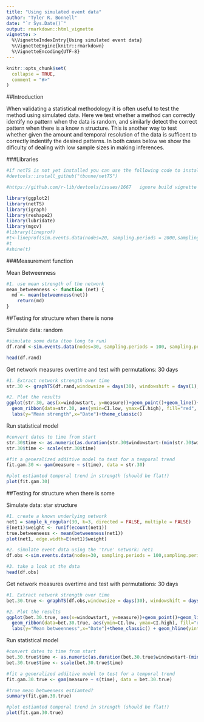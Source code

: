 ```yaml
---
title: "Using simulated event data"
author: "Tyler R. Bonnell"
date: "`r Sys.Date()`"
output: rmarkdown::html_vignette
vignette: >
  %\VignetteIndexEntry{Using simulated event data}
  %\VignetteEngine{knitr::rmarkdown}
  %\VignetteEncoding{UTF-8}
---
```


```r
knitr::opts_chunk$set(
  collapse = TRUE,
  comment = "#>"
)
```


##Introduction

  When validating a statistical methodology it is often useful to test the method using simulated data. Here we test whether a method can correctly identify no pattern when the data is random, and similarly detect the correct pattern when there is a know n structure. This is another way to test whether given the amount and temporal resolution of the data is sufficent to correctly indentify the desired patterns. In both cases below we show the dificulty of dealing with low sample sizes in making inferences.  

###Libraries
```r
#if netTS is not yet installed you can use the following code to install it from github:
#devtools::install_github("tbonne/netTS")

#https://github.com/r-lib/devtools/issues/1667   ignore build vignette

library(ggplot2)
library(netTS)
library(igraph)
library(reshape2)
library(lubridate)
library(mgcv)
#library(lineprof)
#t<-lineprof(sim.events.data(nodes=20, sampling.periods = 2000,sampling.periods.per.day = 20))
#t
#shine(t)
```


###Measurement function

Mean Betweenness
```r
#1. use mean strength of the network
mean_betweenness <- function (net) {
  md <- mean(betweenness(net))
    return(md)
}
```

##Testing for structure when there is none


Simulate data: random
```r
#simulate some data (too long to run)
df.rand <-sim.events.data(nodes=30, sampling.periods = 100, sampling.periods.per.day = 2)

head(df.rand)
```

Get network measures overtime and test with permutations: 30 days
```r
#1. Extract network strength over time
str.30 <- graphTS(df.rand,windowsize = days(30), windowshift = days(1), measureFun = mean_betweenness, effortFun = effort.events, nperm=100)

#2. Plot the results
ggplot(str.30, aes(x=windowstart, y=measure))+geom_point()+geom_line()+
  geom_ribbon(data=str.30, aes(ymin=CI.low, ymax=CI.high), fill="red", alpha=0.2)+
  labs(y="Mean strength",x="Date")+theme_classic()
```

Run statistical model
```r
#convert dates to time from start
str.30$time <- as.numeric(as.duration(str.30$windowstart-(min(str.30$windowstart))))
str.30$time <- scale(str.30$time)

#fit a generalized additive model to test for a temporal trend
fit.gam.30 <- gam(measure ~ s(time), data = str.30)

#plot estiamted temporal trend in strength (should be flat!)
plot(fit.gam.30)
```

##Testing for structure when there is some

Simulate data: star structure
```r
#1. create a known underlying network
net1 = sample_k_regular(30, k=3, directed = FALSE, multiple = FALSE) 
E(net1)$weight <- runif(ecount(net1))
true.betweeneess <- mean(betweenness(net1))
plot(net1, edge.width=E(net1)$weight)

#2. simulate event data using the 'true' network: net1
df.obs <-sim.events.data(nodes=30, sampling.periods = 100,sampling.periods.per.day = 2, true.net = net1 )

#3. take a look at the data
head(df.obs)
```


Get network measures overtime and test with permutations: 30 days
```r
#1. Extract network strength over time
bet.30.true <- graphTS(df.obs,windowsize = days(30), windowshift = days(1), measureFun = mean_betweenness, effortFun = effort.events, nperm=100)

#2. Plot the results
ggplot(bet.30.true, aes(x=windowstart, y=measure))+geom_point()+geom_line()+
  geom_ribbon(data=bet.30.true, aes(ymin=CI.low, ymax=CI.high), fill="red", alpha=0.2)+
  labs(y="Mean betweenness",x="Date")+theme_classic() + geom_hline(yintercept = true.betweeneess, linetype="dashed")
```


Run statistical model
```r
#convert dates to time from start
bet.30.true$time <- as.numeric(as.duration(bet.30.true$windowstart-(min(bet.30.true$windowstart))))
bet.30.true$time <- scale(bet.30.true$time)

#fit a generalized additive model to test for a temporal trend
fit.gam.30.true <- gam(measure ~ s(time), data = bet.30.true)

#true mean betweeness estiamted?
summary(fit.gam.30.true)

#plot estiamted temporal trend in strength (should be flat!)
plot(fit.gam.30.true)
```
